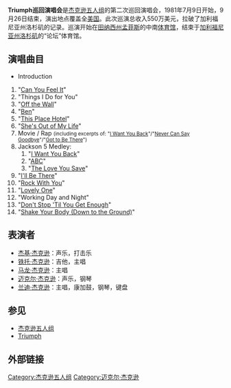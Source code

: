 {{unreferenced|time=2019-03-19T23:28:29+00:00}}
{{infobox concert tour |
  | concert_tour_name = Triumph巡回演唱会
  | image =
  | artist = [[杰克逊五人组|杰克逊五人组]]
  | start_date = 1981年7月9日
  | end_date = 1981年9月26日
  | number_of_legs = 1
  | number_of_shows = 39
  | altArtist = [[迈克尔·杰克逊|迈克尔·杰克逊]]
  | last_tour = [[Destiny巡回演唱会|Destiny巡回演唱会]] <br> (1979)
  | this_tour = Triumph巡回演唱会<br> (1981)
  | next_tour = [[Victory巡回演唱会|Victory巡回演唱会]] <br> (1984)
}}

'''Triumph巡回演唱会'''是[[杰克逊五人组|杰克逊五人组]]的第二次巡回演唱会，1981年7月9日开始，9月26日结束，演出地点覆盖全[[美国|美国]]。此次巡演总收入550万美元，拉破了加利福尼亚州洛杉矶的记录。巡演开始在[[田纳西州|田纳西州]][[孟菲斯|孟菲斯]]的中南[[体育馆|体育馆]]，结束于[[加利福尼亚州|加利福尼亚州]][[洛杉矶|洛杉矶]]的“论坛”体育馆。

==演唱曲目==
*Introduction
#"[[Can_You_Feel_It|Can You Feel It]]"
#"Things I Do for You"
#"[[Off_the_Wall_(song)|Off the Wall]]"
#"[[Ben_(song)|Ben]]"
#"[[This_Place_Hotel|This Place Hotel]]"
#"[[She's_Out_of_My_Life|She's Out of My Life]]"
#Movie / Rap <small>(including excerpts of: "[[I_Want_You_Back|I Want You Back]]"/"[[Never_Can_Say_Goodbye|Never Can Say Goodbye]]"/"[[Got_to_Be_There|Got to Be There]]")</small>
#Jackson 5 Medley:
##"[[I_Want_You_Back|I Want You Back]]"
##"[[ABC_(song)|ABC]]"
##"[[The_Love_You_Save|The Love You Save]]"
#"[[I'll_Be_There_(The_Jackson_5_song)|I'll Be There]]"
#"[[Rock_with_You_(Michael_Jackson_song)|Rock With You]]"
#"[[Lovely_One|Lovely One]]"
#"Working Day and Night"
#"[[Don't_Stop_'Til_You_Get_Enough|Don't Stop 'Til You Get Enough]]"
#"[[Shake_Your_Body_(Down_to_the_Ground)|Shake Your Body (Down to the Ground)]]"

==表演者==
*[[杰基·杰克逊|杰基·杰克逊]]：声乐，打击乐
*[[铁托·杰克逊|铁托·杰克逊]]：吉他，主唱 
*[[马龙·杰克逊|马龙·杰克逊]]：主唱 
*[[迈克尔·杰克逊|迈克尔·杰克逊]]：声乐，钢琴 
*[[史蒂文·兰道尔·兰迪·杰克逊|兰迪·杰克逊]]：主唱，康加鼓，钢琴，键盘 

==参见==
*[[杰克逊五人组|杰克逊五人组]]
*[[Triumph（专辑）|Triumph]]

==外部链接==

{{The Jackson 5}}

[[Category:杰克逊五人组|Category:杰克逊五人组]]
[[Category:迈克尔·杰克逊|Category:迈克尔·杰克逊]]